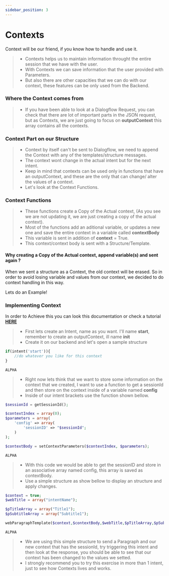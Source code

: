 ```yaml
---
sidebar_position: 3
---
```


# Contexts


Context will be our friend, if you know how to handle and use it.

> - Contexts helps us to maintain information throught the entire session that we have with the user.
> - With Contexts we can save information that the user provided with Parameters.
> - But also there are other capacities that we can do with our context, these features can be only used from the Backend.

### Where the Context comes from

> - If you have been able to look at a Dialogflow Request, you can check that there are lot of important parts in the JSON request, but as Contexts, we are just going to focus on **outputContext** this array contains all the contexts.

### Context Part on our Structure

> - Context by itself can't be sent to Dialogflow, we need to append the Context with any of the templates/structure messages.
> - The context wont change in the actual intent but for the next intent.
> - Keep in mind that contexts can be used only in functions that have an outputContext, and these are the only that can change/ alter the values of a context.
> - Let's look at the Context Functions.

### Context Functions

> - These functions create a Copy of the Actual context, (As you see we are not updating it, we are just creating a copy of the actual context).
> - Most of the functions add an aditional variable, or updates a new one and save the entire context in a variable called **contextBody**
> - This variable is sent in addition of **context** = True.
> - This context/context body is sent with a Structure/Template.

#### Why creating a Copy of the Actual context, append variable(s) and sent again ?

When we sent a structure as a Context, the old context will be erased. So in order to avoid losing variable and values from our context, we decided to do context handling in this way.

Lets do an Example!

### Implementing Context

In order to Achieve this you can look this documentation or check a tutorial [**HERE**](https://google.com)

> - First lets create an Intent, name as you want. I'll name **start**, remember to create an outputContext, ill name **init**
> - Create it on our backend and let's open a sample structure

<Tabs>
<TabItem value="php" label="PHP">

```php
if(intent('start')){
    //do whatever you like for this context
}
```

</TabItem>
<TabItem value="nodejs" label="Node.js">

```nodejs
ALPHA
```

</TabItem>
</Tabs>

> - Right now lets think that we want to store some information on the context that we created, I want to use a function to get a sessionId and then store on the context inside of a variable named **config**
> - Inside of our intent brackets use the function shown bellow.

<Tabs>
<TabItem value="php" label="PHP">

```php
$sessionId = getSessionId();

$contextIndex = array(0);
$parameters = array(
    'config' => array(
        'sessionID' => "$sessionId";
    )
);

$contextBody = setContextParameters($contextIndex, $parameters);
```

</TabItem>
<TabItem value="nodejs" label="Node.js">

```nodejs
ALPHA
```

</TabItem>
</Tabs>

> - With this code we would be able to get the sessionID and store in an associative array named config, this array is saved as contextBody.
> - Use a simple structure as show bellow to display an structure and apply changes.

<Tabs>
<TabItem value="php" label="PHP">

```php
$context = true;
$webTitle = array("intentName");

$pTitleArray = array("Title1");
$pSubtitleArray = array("Subtitle1");

webParagraphTemplate($context,$contextBody,$webTitle,$pTitleArray,$pSubtitleArray);
```

</TabItem>
<TabItem value="nodejs" label="Node.js">

```nodejs
ALPHA
```

</TabItem>
</Tabs>

> - We are using this simple structure to send a Paragraph and our new context that has the sessionId, try triggering this intent and then look at the response, you should be able to see that our context has been changed to the values we setted.
> - I strongly recommend you to try this exercise in more than 1 intent, just to see how Contexts lives and works.
